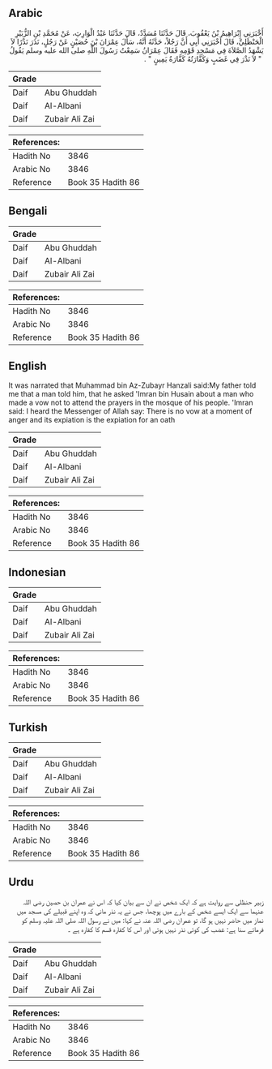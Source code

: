 ## Arabic


<div dir="rtl" lang="ar" style={{fontSize:'larger',backgroundColor:'#f8f9fa',padding:20}}>
أَخْبَرَنِي إِبْرَاهِيمُ بْنُ يَعْقُوبَ، قَالَ حَدَّثَنَا مُسَدَّدٌ، قَالَ حَدَّثَنَا عَبْدُ الْوَارِثِ، عَنْ مُحَمَّدِ بْنِ الزُّبَيْرِ الْحَنْظَلِيِّ، قَالَ أَخْبَرَنِي أَبِي أَنَّ رَجُلاً، حَدَّثَهُ أَنَّهُ، سَأَلَ عِمْرَانَ بْنَ حُصَيْنٍ عَنْ رَجُلٍ، نَذَرَ نَذْرًا لاَ يَشْهَدُ الصَّلاَةَ فِي مَسْجِدِ قَوْمِهِ فَقَالَ عِمْرَانُ سَمِعْتُ رَسُولَ اللَّهِ صلى الله عليه وسلم يَقُولُ ‏ "‏ لاَ نَذْرَ فِي غَضَبٍ وَكَفَّارَتُهُ كَفَّارَةُ يَمِينٍ ‏"‏ ‏.‏
</div>
<div style={{backgroundColor:'#f8f9fa',padding:20, marginBottom: 10}}><table> <thead> <tr> <th>Grade</th> <th></th> </tr> </thead> <tbody> <tr><td>Daif</td><td>Abu Ghuddah</td></tr><tr><td>Daif</td><td>Al-Albani</td></tr><tr><td>Daif</td><td>Zubair Ali Zai</td></tr></tbody></table><table> <thead> <tr> <th>References:</th> <th></th> </tr> </thead> <tbody><tr><td>Hadith No</td><td>3846</td></tr><tr><td>Arabic No</td><td>3846</td></tr><tr><td>Reference</td><td>Book 35 Hadith 86</td></tr></tbody></table></div>

## Bengali


<div dir="ltr" lang="bn" style={{fontSize:'larger',backgroundColor:'#f8f9fa',padding:20}}>

</div>
<div style={{backgroundColor:'#f8f9fa',padding:20, marginBottom: 10}}><table> <thead> <tr> <th>Grade</th> <th></th> </tr> </thead> <tbody> <tr><td>Daif</td><td>Abu Ghuddah</td></tr><tr><td>Daif</td><td>Al-Albani</td></tr><tr><td>Daif</td><td>Zubair Ali Zai</td></tr></tbody></table><table> <thead> <tr> <th>References:</th> <th></th> </tr> </thead> <tbody><tr><td>Hadith No</td><td>3846</td></tr><tr><td>Arabic No</td><td>3846</td></tr><tr><td>Reference</td><td>Book 35 Hadith 86</td></tr></tbody></table></div>

## English


<div dir="ltr" lang="en" style={{fontSize:'larger',backgroundColor:'#f8f9fa',padding:20}}>
It was narrated that Muhammad bin Az-Zubayr Hanzali said:My father told me that a man told him, that he asked 'Imran bin Husain about a man who made a vow not to attend the prayers in the mosque of his people. 'Imran said: I heard the Messenger of Allah say: There is no vow at a moment of anger and its expiation is the expiation for an oath
</div>
<div style={{backgroundColor:'#f8f9fa',padding:20, marginBottom: 10}}><table> <thead> <tr> <th>Grade</th> <th></th> </tr> </thead> <tbody> <tr><td>Daif</td><td>Abu Ghuddah</td></tr><tr><td>Daif</td><td>Al-Albani</td></tr><tr><td>Daif</td><td>Zubair Ali Zai</td></tr></tbody></table><table> <thead> <tr> <th>References:</th> <th></th> </tr> </thead> <tbody><tr><td>Hadith No</td><td>3846</td></tr><tr><td>Arabic No</td><td>3846</td></tr><tr><td>Reference</td><td>Book 35 Hadith 86</td></tr></tbody></table></div>

## Indonesian


<div dir="ltr" lang="id" style={{fontSize:'larger',backgroundColor:'#f8f9fa',padding:20}}>

</div>
<div style={{backgroundColor:'#f8f9fa',padding:20, marginBottom: 10}}><table> <thead> <tr> <th>Grade</th> <th></th> </tr> </thead> <tbody> <tr><td>Daif</td><td>Abu Ghuddah</td></tr><tr><td>Daif</td><td>Al-Albani</td></tr><tr><td>Daif</td><td>Zubair Ali Zai</td></tr></tbody></table><table> <thead> <tr> <th>References:</th> <th></th> </tr> </thead> <tbody><tr><td>Hadith No</td><td>3846</td></tr><tr><td>Arabic No</td><td>3846</td></tr><tr><td>Reference</td><td>Book 35 Hadith 86</td></tr></tbody></table></div>

## Turkish


<div dir="ltr" lang="tr" style={{fontSize:'larger',backgroundColor:'#f8f9fa',padding:20}}>

</div>
<div style={{backgroundColor:'#f8f9fa',padding:20, marginBottom: 10}}><table> <thead> <tr> <th>Grade</th> <th></th> </tr> </thead> <tbody> <tr><td>Daif</td><td>Abu Ghuddah</td></tr><tr><td>Daif</td><td>Al-Albani</td></tr><tr><td>Daif</td><td>Zubair Ali Zai</td></tr></tbody></table><table> <thead> <tr> <th>References:</th> <th></th> </tr> </thead> <tbody><tr><td>Hadith No</td><td>3846</td></tr><tr><td>Arabic No</td><td>3846</td></tr><tr><td>Reference</td><td>Book 35 Hadith 86</td></tr></tbody></table></div>

## Urdu


<div dir="rtl" lang="ur" style={{fontSize:'larger',backgroundColor:'#f8f9fa',padding:20}}>
زبیر حنظلی سے روایت ہے کہ ایک شخص نے ان سے بیان کیا کہ اس نے عمران بن حصین رضی اللہ عنہما سے ایک ایسے شخص کے بارے میں پوچھا، جس نے یہ نذر مانی کہ وہ اپنے قبیلے کی مسجد میں نماز میں حاضر نہیں ہو گا، تو عمران رضی اللہ عنہ نے کہا: میں نے رسول اللہ صلی اللہ علیہ وسلم کو فرماتے سنا ہے: غضب کی کوئی نذر نہیں ہوتی اور اس کا کفارہ قسم کا کفارہ ہے ۔
</div>
<div style={{backgroundColor:'#f8f9fa',padding:20, marginBottom: 10}}><table> <thead> <tr> <th>Grade</th> <th></th> </tr> </thead> <tbody> <tr><td>Daif</td><td>Abu Ghuddah</td></tr><tr><td>Daif</td><td>Al-Albani</td></tr><tr><td>Daif</td><td>Zubair Ali Zai</td></tr></tbody></table><table> <thead> <tr> <th>References:</th> <th></th> </tr> </thead> <tbody><tr><td>Hadith No</td><td>3846</td></tr><tr><td>Arabic No</td><td>3846</td></tr><tr><td>Reference</td><td>Book 35 Hadith 86</td></tr></tbody></table></div>